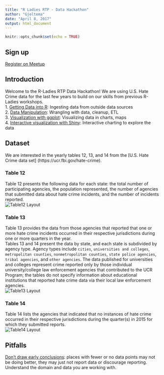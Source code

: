 ```yaml
---
title: "R Ladies RTP - Data Hackathon"
author: "Gjeltema"
date: "April 8, 2017"
output: html_document
---
```


```r
knitr::opts_chunk$set(echo = TRUE)
```

## Sign up
[Register on Meetup](https://www.meetup.com/R-Ladies-RTP/events/237470550/)

## Introduction
Welcome to the R-Ladies RTP Data Hackathon! We are using U.S. Hate Crime data for the last few years to build on our skills from previous R-Ladies workshops.  
1. [Getting Data into R](https://github.com/rladies/rtp-data-import-11-13-16): Ingesting data from outside data sources   
2. [Data Manipulation](https://github.com/rladies/rtp-data-manipulation-09-22-16): Wrangling with data, cleanup, ETL  
3. [Visualization with ggplot](https://github.com/rladies/rtp-data-viz-ggplot2-10-15-16): Visualizing data in charts, maps  
4. [Interactive visualization with Shiny](https://github.com/rladies/rtp_20170309_shiny): Interactive charting to explore the data  

## Dataset
We are interested in the yearly tables 12, 13, and 14 from the [U.S. Hate Crime data set] (https://ucr.fbi.gov/hate-crime).  

### Table 12  
Table 12 presents the following data for each state: the total number of participating agencies, the population represented, the number of agencies that submitted data about hate crime incidents, and the number of incidents reported.  
![Table12 Layout](https://github.com/math-and-data/rtp_20170408_data_hackathon/blob/master/screenshot_table_12.PNG)  

### Table 13  
Table 13 provides the data from those agencies that reported that one or more hate crime incidents occurred in their respective jurisdictions during one or more quarters in the year.   
Tables 13 and 14 present the data by state, and each state is subdivided by agency type. Agency types include ``cities``, ``universities and colleges``, ``metropolitan counties``, ``nonmetropolitan counties``, ``state police agencies``, ``tribal agencies``, and ``other agencies``. The data published for universities and colleges represent crime reported only by those individual university/college law enforcement agencies that contributed to the UCR Program; the tables do not specify information about educational institutions that reported hate crime data via their local law enforcement agencies.  
![Table13 Layout](https://github.com/math-and-data/rtp_20170408_data_hackathon/blob/master/screenshot_table_13.PNG)  

### Table 14  
Table 14 lists the agencies that indicated that no instances of hate crime occurred in their respective jurisdictions during the quarter(s) in 2015 for which they submitted reports.  
![Table14 Layout](https://github.com/math-and-data/rtp_20170408_data_hackathon/blob/master/screenshot_table_14.PNG)  

## Pitfalls
[Don't draw early conclusions](https://ucr.fbi.gov/ucr-statistics-their-proper-use): places with fewer or no data points may not be doing better, they may just not report data or discourage reporting.  
Understand the domain and data you are working with.  
